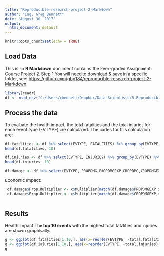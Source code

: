 ---
title: "Reproducible-research-project-2-Markdown"
author: "Ing. Greg Bennett"
date: "August 30, 2017"
output:
  html_document: default
---
```{r setup, include=FALSE}
knitr::opts_chunk$set(echo = TRUE)
```

## Load Data

This is an **R Markdown** document contains the Peer-graded Assignment: Course Project 2. 
Step 1
You will need to download & save in a specific folder, see: <https://github.com/gbg184/reproducible-research-project-2-Markdown>.

```{r read}
library(readr)
df <- read_csv("C:/Users/gbennett/Dropbox/Data Scientists/5.Reproducible_Research/project/repdata_data_StormData.csv")
```

## Process the data

To evaluate the health impact, the total fatalities and the total injuries for each event type (EVTYPE) are calculated. The codes for this calculation are:
```{r pressure, echo=FALSE}
df.fatalities <- df %>% select(EVTYPE, FATALITIES) %>% group_by(EVTYPE) %>% summarise(total.fatalities = sum(FATALITIES)) %>% arrange(-total.fatalities)
head(df.fatalities, 10)

df.injuries <- df %>% select(EVTYPE, INJURIES) %>% group_by(EVTYPE) %>% summarise(total.injuries = sum(INJURIES)) %>% arrange(-total.injuries)
head(df.injuries, 10)

df.damage <- df %>% select(EVTYPE, PROPDMG,PROPDMGEXP,CROPDMG,CROPDMGEXP)
```
Economic impact:
```{r Impact, echo=FALSE}
 df.damage$Prop.Multiplier <- x$Multiplier[match(df.damage$PROPDMGEXP,x$Symbol)]
 df.damage$Prop.Multiplier <- x$Multiplier[match(df.damage$CROPDMGEXP,x$Symbol)]
 
```

## Results
Health Impact
The **top 10 events** with the highest total fatalities and injuries are shown graphically.

```{r result}
g <- ggplot(df.fatalities[1:10,], aes(x=reorder(EVTYPE, -total.fatalities), y=total.fatalities))+geom_bar(stat="identity") + theme(axis.text.x = element_text(angle=90, vjust=0.5, hjust=1))+ggtitle("Top 10 Events with Highest Total Fatalities") +labs(x="EVENT TYPE", y="Total Fatalities")
g <- ggplot(df.injuries[1:10,], aes(x=reorder(EVTYPE, -total.injuries), y=total.injuries))+geom_bar(stat="identity") + theme(axis.text.x = element_text(angle=90, vjust=0.5, hjust=1))+ggtitle("Top 10 Events with Highest Total Injuries") +labs(x="EVENT TYPE", y="Total Injuries")
g

```
